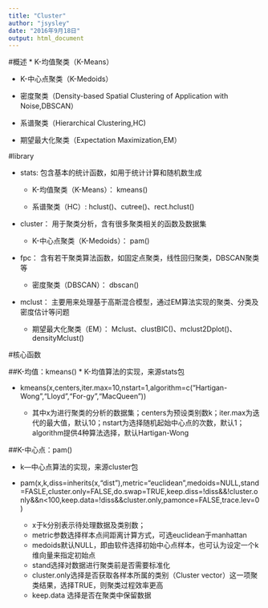 ```yaml
---
title: "Cluster"
author: "jsysley"
date: "2016年9月18日"
output: html_document
---
```


#概述
* K-均值聚类（K-Means）

* K-中心点聚类（K-Medoids）

* 密度聚类（Density-based Spatial Clustering of Application with Noise,DBSCAN）

* 系谱聚类（Hierarchical Clustering,HC)

* 期望最大化聚类（Expectation Maximization,EM）

#library

* stats: 包含基本的统计函数，如用于统计计算和随机数生成

    * K-均值聚类（K-Means）： kmeans()
    
    * 系谱聚类（HC）: hclust()、cutree()、rect.hclust()
    
* cluster： 用于聚类分析，含有很多聚类相关的函数及数据集

    * K-中心点聚类（K-Medoids）：  pam()
    
* fpc： 含有若干聚类算法函数，如固定点聚类，线性回归聚类，DBSCAN聚类等

    * 密度聚类（DBSCAN）： dbscan()
    
* mclust： 主要用来处理基于高斯混合模型，通过EM算法实现的聚类、分类及密度估计等问题

    * 期望最大化聚类（EM）： Mclust、clustBIC()、mclust2Dplot()、densityMclust()


#核心函数

##K-均值：kmeans()
* K-均值算法的实现，来源stats包

* kmeans(x,centers,iter.max=10,nstart=1,algorithm=c("Hartigan-Wong","Lloyd","For-gy","MacQueen"))

    * 其中x为进行聚类的分析的数据集；centers为预设类别数k；iter.max为迭代的最大值，默认10；nstart为选择随机起始中心点的次数，默认1；algorithm提供4种算法选择，默认Hartigan-Wong
    
##K-中心点：pam()

* k—中心点算法的实现，来源cluster包

* pam(x,k,diss=inherits(x,"dist"),metric="euclidean",medoids=NULL,stand=FASLE,cluster.only=FALSE,do.swap=TRUE,keep.diss=!diss&&!cluster.only&&n<100,keep.data=!diss&&cluster.only,pamonce=FALSE,trace.lev=0)

    * x于k分别表示待处理数据及类别数；
    * metric参数选择样本点间距离计算方式，可选euclidean于manhattan
    * medoids默认NULL，即由软件选择初始中心点样本，也可认为设定一个k维向量来指定初始点
    * stand选择对数据进行聚类前是否需要标准化
    * cluster.only选择是否获取各样本所属的类别（Cluster vector）这一项聚类结果，选择TRUE，则聚类过程效率更高
    * keep.data 选择是否在聚类中保留数据

##
